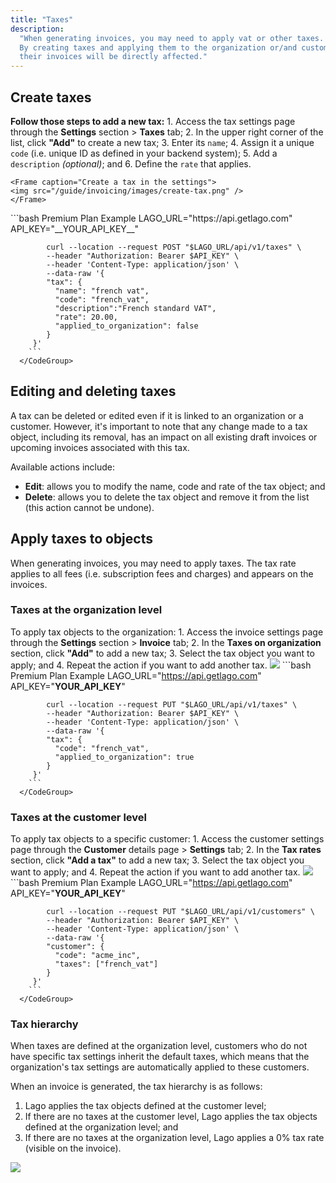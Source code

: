 ```yaml
---
title: "Taxes"
description:
  "When generating invoices, you may need to apply vat or other taxes.
  By creating taxes and applying them to the organization or/and customers, 
  their invoices will be directly affected."
---
```


## Create taxes[](#create-taxes "Direct link to heading")

**Follow those steps to add a new tax:**
<Tabs>
  <Tab title="Dashboard">
    1. Access the tax settings page through the **Settings** section > **Taxes** tab;
    2. In the upper right corner of the list, click **"Add"** to create a new tax;
    3. Enter its `name`;
    4. Assign it a unique `code` (i.e. unique ID as defined in your backend system);
    5. Add a `description` *(optional)*; and
    6. Define the `rate` that applies.

    <Frame caption="Create a tax in the settings">
    <img src="/guide/invoicing/images/create-tax.png" />
    </Frame>
  </Tab>
  <Tab title="API">
      <CodeGroup>
        ```bash Premium Plan Example
            LAGO_URL="https://api.getlago.com"
            API_KEY="__YOUR_API_KEY__"

            curl --location --request POST "$LAGO_URL/api/v1/taxes" \
            --header "Authorization: Bearer $API_KEY" \
            --header 'Content-Type: application/json' \
            --data-raw '{
            "tax": {
              "name": "french vat",
              "code": "french_vat",
              "description":"French standard VAT",
              "rate": 20.00,
              "applied_to_organization": false
            }
         }'
        ```
      </CodeGroup>
  </Tab>
</Tabs>

## Editing and deleting taxes[](#edit-delete-taxes "Direct link to heading")

A tax can be deleted or edited even if it is linked to an organization or a customer. 
However, it's important to note that any change made to a tax object, including its removal, has an impact on all existing draft invoices or upcoming invoices associated with this tax.

Available actions include:
- **Edit**: allows you to modify the name, code and rate of the tax object; and
- **Delete**: allows you to delete the tax object and remove it from the list (this action cannot be undone).

## Apply taxes to objects
When generating invoices, you may need to apply taxes. 
The tax rate applies to all fees (i.e. subscription fees and charges) and appears on the invoices.

### Taxes at the organization level

To apply tax objects to the organization:
<Tabs>
  <Tab title="Dashboard">
    1. Access the invoice settings page through the **Settings** section > **Invoice** tab;
    2. In the **Taxes on organization** section, click **"Add"** to add a new tax;
    3. Select the tax object you want to apply; and
    4. Repeat the action if you want to add another tax.
    <Frame caption="Add a tax on the organization">
    <img src="/guide/invoicing/images/tax-on-organization.png" />
    </Frame>
  </Tab>
  <Tab title="API">
      <CodeGroup>
        ```bash Premium Plan Example
            LAGO_URL="https://api.getlago.com"
            API_KEY="__YOUR_API_KEY__"

            curl --location --request PUT "$LAGO_URL/api/v1/taxes" \
            --header "Authorization: Bearer $API_KEY" \
            --header 'Content-Type: application/json' \
            --data-raw '{
            "tax": {
              "code": "french_vat",
              "applied_to_organization": true
            }
         }'
        ```
      </CodeGroup>
  </Tab>
</Tabs>


### Taxes at the customer level

To apply tax objects to a specific customer:
<Tabs>
  <Tab title="Dashboard">
    1. Access the customer settings page through the **Customer** details page > **Settings** tab;
    2. In the **Tax rates** section, click **"Add a tax"** to add a new tax;
    3. Select the tax object you want to apply; and
    4. Repeat the action if you want to add another tax.
    <Frame caption="Add a tax on the customer">
    <img src="/guide/invoicing/images/tax-on-customer.png" />
    </Frame>
  </Tab>
  <Tab title="API">
      <CodeGroup>
        ```bash Premium Plan Example
            LAGO_URL="https://api.getlago.com"
            API_KEY="__YOUR_API_KEY__"

            curl --location --request PUT "$LAGO_URL/api/v1/customers" \
            --header "Authorization: Bearer $API_KEY" \
            --header 'Content-Type: application/json' \
            --data-raw '{
            "customer": {
              "code": "acme_inc",
              "taxes": ["french_vat"]
            }
         }'
        ```
      </CodeGroup>
  </Tab>
</Tabs>

### Tax hierarchy
When taxes are defined at the organization level, customers who do not have specific tax settings inherit the default taxes, which means that the organization's tax settings are automatically applied to these customers.

When an invoice is generated, the tax hierarchy is as follows:
1. Lago applies the tax objects defined at the customer level;
2. If there are no taxes at the customer level, Lago applies the tax objects defined at the organization level; and
3. If there are no taxes at the organization level, Lago applies a 0% tax rate (visible on the invoice).

<Frame caption="Tax hierarchy">
  <img src="/guide/invoicing/images/tax-hierarchy.png" />
</Frame>
